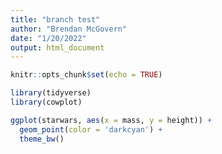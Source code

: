 ```yaml
---
title: "branch test"
author: "Brendan McGovern"
date: "1/20/2022"
output: html_document
---
```


```r
knitr::opts_chunk$set(echo = TRUE)

library(tidyverse)
library(cowplot)
```


```r
ggplot(starwars, aes(x = mass, y = height)) +
  geom_point(color = 'darkcyan') +
  theme_bw()
```

